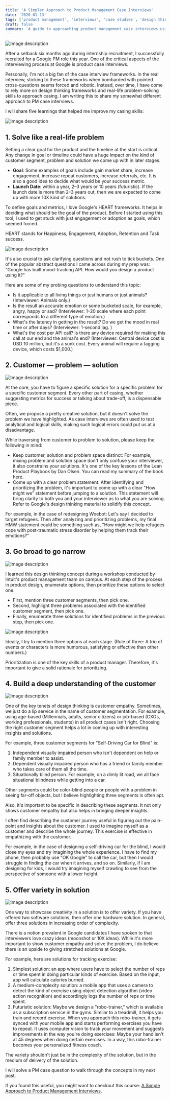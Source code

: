```yaml
---
title: 'A Simpler Approach to Product Management Case Interviews'
date: '2020-01-13'
tags: ['product management', 'interviews', 'case studies', 'design thinking']
draft: false
summary: 'A guide to approaching product management case interviews using design thinking frameworks and real-life problem-solving skills, based on personal experience recruiting for a Google PM role.'
---
```


![Image description](/static/images/1__zMIz1qgX3hIZtduiTYsSA.webp)

After a setback six months ago during internship recruitment, I successfully recruited for a Google PM role this year. One of the critical aspects of the interviewing process at Google is product case interviews.

Personally, I'm not a big fan of the case interview frameworks. In the real interview, sticking to these frameworks when bombarded with pointed cross-questions seems forced and robotic. Instead, over time, I have come to rely more on design thinking frameworks and real-life problem-solving skills to approach casing. I am writing this to share my somewhat different approach to PM case interviews.

I will share five learnings that helped me improve my casing skills:

![Image description](/static/images/2.webp)

## 1. Solve like a real-life problem

Setting a clear goal for the product and the timeline at the start is critical. Any change in goal or timeline could have a huge impact on the kind of customer segment, problem and solution we come up with in later stages.

- **Goal**: Some examples of goals include gain market share, increase engagement, increase repeat customers, increase referrals, etc. It is also a good idea to decide what would be your success metric.
- **Launch Date**: within a year, 2–3 years or 10 years (futuristic). If the launch date is more than 2–3 years out, then we are expected to come up with more 10X kind of solutions.

To define goals and metrics, I love Google's HEART frameworks. It helps in deciding what should be the goal of the product. Before I started using this tool, I used to get stuck with just engagement or adoption as goals, which seemed forced.

HEART stands for Happiness, Engagement, Adoption, Retention and Task success.

![Image description](/static/images/3.webp)

It's also crucial to ask clarifying questions and not rush to tick buckets. One of the popular abstract questions I came across during my prep was: "Google has built mood-tracking API. How would you design a product using it?"

Here are some of my probing questions to understand this topic:

- Is it applicable to all living things or just humans or just animals? (Interviewer: Animals only.)
- Is the result an accurate emotion or some bucketed scale, for example, angry, happy or sad? (Interviewer: 1–20 scale where each point corresponds to a different type of emotion.)
- What's the latency in getting in the result? Do we get the mood in real time or after days? (Interviewer: 1-second lag. )
- What's the cost per API call? Is there any device required for making this call at our end and the animal's end? (Interviewer: Central device cost is USD 10 million, but it's a sunk cost. Every animal will require a tagging device, which costs $1,000.)

## 2. Customer — problem — solution

![Image description](/static/images/4.webp)

At the core, you have to figure a specific solution for a specific problem for a specific customer segment. Every other part of casing, whether suggesting metrics for success or talking about trade-off, is a dispensable piece.

Often, we propose a pretty creative solution, but it doesn't solve the problem we have highlighted. As case interviews are often used to test analytical and logical skills, making such logical errors could put us at a disadvantage.

While traversing from customer to problem to solution, please keep the following in mind:

- Keep customer, solution and problem space distinct: For example, mixing problem and solution space don't only confuse your interviewer, it also constrains your solutions. It's one of the key lessons of the Lean Product Playbook by Dan Olsen. You can read my summary of the book here.
- Come up with a clear problem statement: After identifying and prioritizing the problem, it's important to come up with a clear "How might we" statement before jumping to a solution. This statement will bring clarity to both you and your interviewer as to what you are solving. Refer to Google's design thinking material to solidify this concept.

For example, in the case of redesigning Woebot: Let's say I decided to target refugees. Then after analyzing and prioritizing problems, my final HMW statement could be something such as, "How might we help refugees cope with post-traumatic stress disorder by helping them track their emotions?"

## 3. Go broad to go narrow

![Image description](/static/images/5.webp)

I learned this design thinking concept during a workshop conducted by Intuit's product management team on campus. At each step of the process in product design, enumerate options, then prioritize these options to select one.

- First, mention three customer segments, then pick one.
- Second, highlight three problems associated with the identified customer segment, then pick one.
- Finally, enumerate three solutions for identified problems in the previous step, then pick one.

![Image description](/static/images/6.webp)

Ideally, I try to mention three options at each stage. (Rule of three: A trio of events or characters is more humorous, satisfying or effective than other numbers.)

Prioritization is one of the key skills of a product manager. Therefore, it's important to give a solid rationale for prioritizing.

## 4. Build a deep understanding of the customer

![Image description](/static/images/7.webp)

One of the key tenets of design thinking is customer empathy. Sometimes, we just do a lip service in the name of customer segmentation. For example, using age-based (Millennials, adults, senior citizens) or job-based (CXOs, working professionals, students) in all product cases isn't right. Choosing the right customer segment helps a lot in coming up with interesting insights and solutions.

For example, three customer segments for "Self-Driving Car for Blind" is:

1. Independent visually impaired person who isn't dependent on help or family member to assist.
2. Dependent visually impaired person who has a friend or family member who takes care of them all the time.
3. Situationally blind person. For example, on a dimly lit road, we all face situational blindness while getting into a car.

Other segments could be color-blind people or people with a problem in seeing far-off objects, but I believe highlighting three segments is often apt.

Also, it's important to be specific in describing these segments. It not only shows customer empathy but also helps in bringing deeper insights.

I often find describing the customer journey useful in figuring out the pain-point and insights about the customer. I used to imagine myself as a customer and describe the whole journey. This exercise is effective in empathizing with the customer.

For example, in the case of designing a self-driving car for the blind, I would close my eyes and try imagining the whole experience. I have to find my phone, then probably use "OK Google" to call the car, but then I would struggle in finding the car when it arrives, and so on. Similarly, if I am designing for kids, I would try imagining myself crawling to see from the perspective of someone with a lower height.

## 5. Offer variety in solution

![Image description](/static/images/8.webp)

One way to showcase creativity in a solution is to offer variety. If you have offered two software solutions, then offer one hardware solution. In general, offer three solutions in increasing order of complexity.

There is a notion prevalent in Google candidates I have spoken to that interviewers love crazy ideas (moonshot or 10X ideas). While it's more important to show customer empathy and solve the problem, I do believe there is an upside to giving stretched solutions at Google.

For example, here are solutions for tracking exercise:

1. Simplest solution: an app where users have to select the number of reps or time spent in doing particular kinds of exercise. Based on the input, app will calculate calories burned.
2. A medium-complexity solution: a mobile app that uses a camera to detect the kind of exercise using object detection algorithm (video action recognition) and accordingly logs the number of reps or time spent.
3. Futuristic solution: Maybe we design a "robo-trainer," which is available as a subscription service in the gyms. Similar to a treadmill, it helps you train and record exercise. When you approach this robo-trainer, it gets synced with your mobile app and starts performing exercises you have to repeat. It uses computer vision to track your movement and suggests improvements in the way you're doing exercises: Maybe your hand isn't at 45 degrees when doing certain exercises. In a way, this robo-trainer becomes your personalized fitness coach.

The variety shouldn't just be in the complexity of the solution, but in the medium of delivery of the solution.

I will solve a PM case question to walk through the concepts in my next post.

If you found this useful, you might want to checkout this course: [A Simple Approach to Product Management Interviews](https://pm-interview-prep1.teachable.com/p/pm-interview-course).
